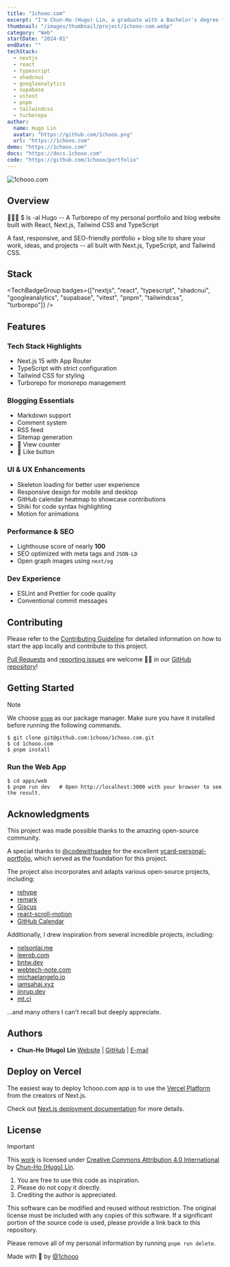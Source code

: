 ```yaml
---
title: "1chooo.com"
excerpt: "I'm Chun-Ho (Hugo) Lin, a graduate with a Bachelor's degree from National Central University (NCU) 🐿️, driven by a sincere passion for Software Engineering 💻."
thumbnail: "/images/thumbnail/project/1chooo-com.webp"
category: "Web"
startDate: "2024-01"
endDate: ""
techStack:
  - nextjs
  - react
  - typescript
  - shadcnui
  - googleanalytics
  - supabase
  - vitest
  - pnpm
  - tailwindcss
  - turborepo
author:
  name: Hugo Lin
  avatar: "https://github.com/1chooo.png"
  url: "https://1chooo.com"
demo: "https://1chooo.com"
docs: "https://docs.1chooo.com"
code: "https://github.com/1chooo/portfolio"
---
```


![1chooo.com](/images/thumbnail/project/1chooo-com.webp)

## Overview

👨🏻‍💻 $ ls -al Hugo -- A Turborepo of my personal portfolio and blog website built with React, Next.js, Tailwind CSS and TypeScript


A fast, responsive, and SEO-friendly portfolio + blog site to share your work, ideas, and projects -- all built with Next.js, TypeScript, and Tailwind CSS.

## Stack

<TechBadgeGroup badges={["nextjs", "react", "typescript", "shadcnui", "googleanalytics", "supabase", "vitest", "pnpm", "tailwindcss", "turborepo"]} />

## Features

### Tech Stack Highlights

- Next.js 15 with App Router
- TypeScript with strict configuration
- Tailwind CSS for styling
- Turborepo for monorepo management

### Blogging Essentials

- Markdown support
- Comment system
- RSS feed
- Sitemap generation
- 🚧 View counter
- 🚧 Like button

### UI & UX Enhancements

- Skeleton loading for better user experience
- Responsive design for mobile and desktop
- GitHub calendar heatmap to showcase contributions
- Shiki for code syntax highlighting
- Motion for animations

### Performance & SEO

- Lighthouse score of nearly **100**
- SEO optimized with meta tags and `JSON-LD`
- Open graph images using `next/og`

### Dev Experience

- ESLint and Prettier for code quality
- Conventional commit messages

## Contributing

Please refer to the [Contributing Guideline] for detailed information on how to start the app locally and contribute to this project.

[Contributing Guideline]: https://docs.1chooo.com/contributing

[Pull Requests](https://github.com/1chooo/portfolio/pulls) and [reporting issues](https://github.com/1chooo/portfolio/issues) are welcome 🫵🏻 in our [GitHub repository](https://github.com/1chooo/portfolio)!

## Getting Started

> [!NOTE]
> We choose [`pnpm`](https://pnpm.io/) as our package manager. Make sure you have it installed before running the following commands.

```shell
$ git clone git@github.com:1chooo/1chooo.com.git
$ cd 1chooo.com
$ pnpm install
```

### Run the Web App

```shell
$ cd apps/web
$ pnpm run dev   # Open http://localhost:3000 with your browser to see the result.
```

## Acknowledgments

This project was made possible thanks to the amazing open-source community.

A special thanks to [@codewithsadee](https://github.com/codewithsadee) for the excellent [vcard-personal-portfolio](https://github.com/codewithsadee/vcard-personal-portfolio), which served as the foundation for this project.

The project also incorporates and adapts various open-source projects, including:

- [rehype](https://github.com/rehypejs/rehype)
- [remark](https://github.com/remarkjs/remark)
- [Giscus](https://giscus.app/)
- [react-scroll-motion](https://github.com/1000ship/react-scroll-motion)
- [GitHub Calendar](https://github.com/grubersjoe/react-github-calendar)

Additionally, I drew inspiration from several incredible projects, including:

- [nelsonlai.me](https://nelsonlai.me)
- [leerob.com](https://leerob.com)
- [bntw.dev](https://bntw.dev)
- [webtech-note.com](https://webtech-note.com)
- [michaelangelo.io](https://michaelangelo.io)
- [iamsahaj.xyz](https://iamsahaj.xyz)
- [jinrup.dev](https://www.jinrup.dev)
- [mt.ci](https://mt.ci)

...and many others I can't recall but deeply appreciate.

## Authors

- **Chun-Ho (Hugo) Lin** [Website](https://1chooo.com) | [GitHub](https://github.com/1chooo) | [E-mail](mailto:hugo@1chooo.com)

## Deploy on Vercel

The easiest way to deploy 1chooo.com app is to use the [Vercel Platform](https://vercel.com/new?utm_medium=default-template&filter=next.js&utm_source=create-next-app&utm_campaign=create-next-app-readme) from the creators of Next.js.

Check out [Next.js deployment documentation](https://nextjs.org/docs/app/building-your-application/deploying) for more details.

## License

> [!IMPORTANT]
> This [work](https://github.com/1chooo/portfolio) is licensed under [Creative Commons Attribution 4.0 International][cc-by] by [Chun-Ho (Hugo) Lin][1chooo-com].
>
> [cc-by]: http://creativecommons.org/licenses/by/4.0/
>
> 1. You are free to use this code as inspiration.
> 2. Please do not copy it directly.
> 3. Crediting the author is appreciated.

This software can be modified and reused without restriction.
The original license must be included with any copies of this software.
If a significant portion of the source code is used, please provide a link back to this repository.

Please remove all of my personal information by running `pnpm run delete`.

Made with 🖤 by [@1chooo][1chooo-com]

[1chooo-com]: https://1chooo.com
